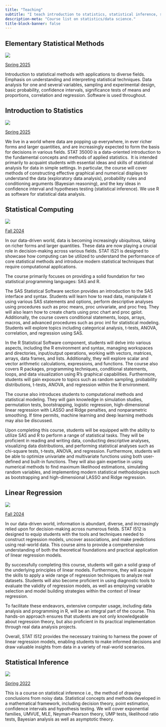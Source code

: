 ```yaml
---
title: "Teaching"
subtitle: "I teach introduction to statistics, statistical inference, statistical computing, linear models classes."
description-meta: "Course list on statistics/data science."
title-block-banner: false
---
```




## Elementary Statistical Methods

::: {.grid}

::: {.g-col-12 .g-col-md-2}
![](/files/images/elem.WEBP)

:::

::: {.g-col-12 .g-col-md-10}

[Spring 2025](https://iu.instructure.com/courses/2301744)

Introduction to statistical methods with applications to diverse fields. Emphasis on understanding and interpreting statistical techniques. Data analysis for one and several variables, sampling and experimental design, basic probability, confidence intervals, significance tests of means and proportions, correlation and regression. Software is used throughout.

:::

:::

## Introduction to Statistics

::: {.grid}

::: {.g-col-12 .g-col-md-2}
![](/files/images/intro.WEBP)

:::

::: {.g-col-12 .g-col-md-10}

[Spring 2025](https://purdue.brightspace.com/d2l/home/1274587)

We live in a world where data are popping up everywhere, in ever richer forms and larger quantities, and are increasingly expected to form the basis for decisions in various fields. STAT 35000 is a data-oriented introduction to the fundamental concepts and methods of applied statistics. &nbsp;It is intended primarily to acquaint students with essential ideas and skills of statistical analysis for data in simple settings. In particular, the course will cover methods of constructing effective graphical and numerical displays to understand the data (exploratory data analysis), probability rules and conditioning arguments (Bayesian reasoning), and the key ideas in confidence interval and hypotheses testing (statistical inference). We use R as software for statistical data analysis.
:::

:::

## Statistical Computing

::: {.grid}

::: {.g-col-12 .g-col-md-2}
![](/files/images/computing.WEBP)

:::

::: {.g-col-12 .g-col-md-10}

[Fall 2024](https://iu.instructure.com/courses/2268099)

In our data-driven world, data is becoming increasingly ubiquitous, taking on richer forms and larger quantities. These data are now playing a crucial role in decision-making across various fields. STAT I521 is designed to showcase how computing can be utilized to understand the performance of core statistical methods and introduce modern statistical techniques that require computational applications.

The course primarily focuses on providing a solid foundation for two statistical programming languages: SAS and R.

The SAS Statistical Software section provides an introduction to the SAS interface and syntax. Students will learn how to read data, manipulate it using various SAS statements and options, perform descriptive analyses using procedures such as proc means, proc univariate, and proc freq. They will also learn how to create charts using proc chart and proc gplot. Additionally, the course covers conditional statements, loops, arrays, macros, and advanced procedures such as proc iml for statistical modeling. Students will explore topics including categorical analysis, t-tests, ANOVA, correlation, and regression using SAS.

In the R Statistical Software component, students will delve into various aspects, including the R environment and syntax, managing workspaces and directories, input/output operations, working with vectors, matrices, arrays, data frames, and lists. Additionally, they will explore scalar and vector arithmetic calculations, expressions, and functions. The course also covers R packages, programming techniques, conditional statements, loops, and data visualization using R's graphical capabilities. Furthermore, students will gain exposure to topics such as random sampling, probability distributions, t-tests, ANOVA, and regression within the R environment.

The course also introduces students to computational methods and statistical modeling. They will gain knowledge in simulation studies, permutation tests, bootstrapping, logistic regression, high-dimensional linear regression with LASSO and Ridge penalties, and nonparametric smoothing. If time permits, machine learning and deep learning methods may also be discussed.

Upon completing this course, students will be equipped with the ability to utilize SAS and R to perform a range of statistical tasks. They will be proficient in reading and writing data, conducting descriptive analyses, visualizing data distributions, and performing statistical analyses such as chi-square tests, t-tests, ANOVA, and regression. Furthermore, students will be able to optimize univariate and multivariate functions using both user-defined and built-in functions. They will also gain expertise in using numerical methods to find maximum likelihood estimations, simulating random variables, and implementing modern statistical methodologies such as bootstrapping and high-dimensional LASSO and Ridge regression.

:::

:::


## Linear Regression

<!-- ::: {.grid} -->

<!-- ::: {.g-col-12 .g-col-md-2} -->
<!-- [![](/files/images/hex-EnergySystemsAnalysis.png)](https://drganghe.github.io/est603-energy-systems-analysis-2022-fall/) -->

<!-- ::: -->

<!-- ::: {.g-col-12 .g-col-md-10} -->

::: {.grid}

::: {.g-col-12 .g-col-md-2}
![](/files/images/regression.WEBP)

:::

::: {.g-col-12 .g-col-md-10}

[Fall 2024](https://iu.instructure.com/courses/2268094)

In our data-driven world, information is abundant, diverse, and increasingly relied upon for decision-making across numerous fields. STAT I512 is designed to equip students with the tools and techniques needed to construct regression models, uncover associations, and make predictions using real-world data. This course aims to provide a comprehensive understanding of both the theoretical foundations and practical application of linear regression models.

By successfully completing this course, students will gain a solid grasp of the underlying principles of linear models. Furthermore, they will acquire the skills to apply a wide range of regression techniques to analyze real datasets. Students will also become proficient in using diagnostic tools to evaluate the validity of regression models, as well as employing variable selection and model building strategies within the context of linear regression.

To facilitate these endeavors, extensive computer usage, including data analysis and programming in R, will be an integral part of the course. This hands-on approach ensures that students are not only knowledgeable about regression theory, but also proficient in its practical implementation through real data analysis projects.

Overall, STAT I512 provides the necessary training to harness the power of linear regression models, enabling students to make informed decisions and draw valuable insights from data in a variety of real-world scenarios.

:::

:::


##  Statistical Inference

::: {.grid}

::: {.g-col-12 .g-col-md-2}
![](/files/images/inference.WEBP)

:::

::: {.g-col-12 .g-col-md-10}

[Spring 2022](https://iu.instructure.com/courses/2051815){.external target="_blank"} 

This is a course on statistical inference i.e., the method of drawing conclusions from noisy data. Statistical concepts and methods developed in a mathematical framework, including decision theory, point estimation, confidence intervals and hypothesis testing. We will cover exponential families, UMVUE, MLE, Neyman-Pearson theory, UMP tests, likelihood ratio tests, Bayesian analysis as well as asymptotic theory.

:::

:::
